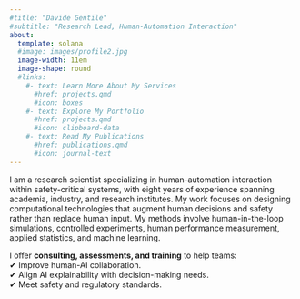 ```yaml
---
#title: "Davide Gentile"
#subtitle: "Research Lead, Human-Automation Interaction"
about:
  template: solana
  #image: images/profile2.jpg
  image-width: 11em
  image-shape: round
  #links:
    #- text: Learn More About My Services
      #href: projects.qmd
      #icon: boxes
    #- text: Explore My Portfolio
      #href: projects.qmd
      #icon: clipboard-data
    #- text: Read My Publications
      #href: publications.qmd
      #icon: journal-text
---
```


I am a research scientist specializing in human-automation interaction within safety-critical systems, with eight years of experience spanning academia, industry, and research institutes. My work focuses on designing computational technologies that augment human decisions and safety rather than replace human input. My methods involve human-in-the-loop simulations, controlled experiments, human performance measurement, applied statistics, and machine learning.

I offer **consulting, assessments, and training** to help teams:\
✔ Improve human-AI collaboration.\
✔ Align AI explainability with decision-making needs.\
✔ Meet safety and regulatory standards.
